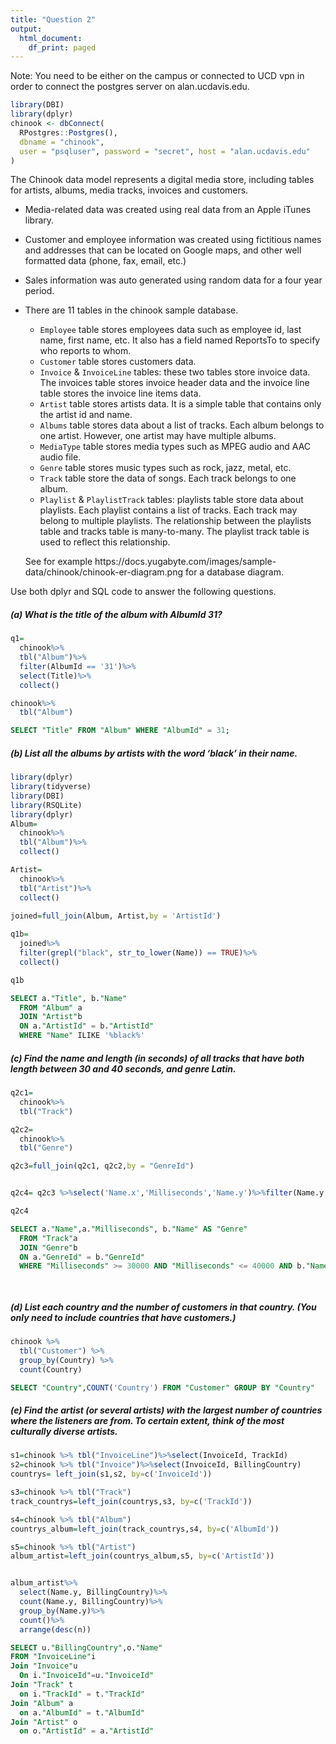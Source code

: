 ---
title: "Question 2"
output:
  html_document:
    df_print: paged
---

Note: You need to be either on the campus or connected to UCD vpn in order to connect the postgres server on alan.ucdavis.edu.

```{r}
library(DBI)
library(dplyr)
chinook <- dbConnect(
  RPostgres::Postgres(),
  dbname = "chinook",
  user = "psqluser", password = "secret", host = "alan.ucdavis.edu"
)
```


The Chinook data model represents a digital media store, including tables for artists, albums, media tracks, invoices and customers.

- Media-related data was created using real data from an Apple iTunes library.
- Customer and employee information was created using fictitious names and addresses that can be located on Google maps, and other well formatted data (phone, fax, email, etc.)
- Sales information was auto generated using random data for a four year period.
- There are 11 tables in the chinook sample database.

  - `Employee` table stores employees data such as employee id, last name, first name, etc. It also has a field named ReportsTo to specify who reports to whom.
  - `Customer` table stores customers data.
  - `Invoice` & `InvoiceLine` tables: these two tables store invoice data. The invoices table stores invoice header data and the invoice line table stores the invoice line items data.
  - `Artist` table stores artists data. It is a simple table that contains only the artist id and name.
  - `Albums` table stores data about a list of tracks. Each album belongs to one artist. However, one artist may have multiple albums.
  - `MediaType` table stores media types such as MPEG audio and AAC audio file.
  - `Genre` table stores music types such as rock, jazz, metal, etc.
  - `Track` table store the data of songs. Each track belongs to one album.
  - `Playlist` & `PlaylistTrack` tables: playlists table store data about playlists. Each playlist contains a list of tracks. Each track may belong to multiple playlists. The relationship between the playlists table and tracks table is many-to-many. The playlist track table is used to reflect this relationship.
  
  See for example https://docs.yugabyte.com/images/sample-data/chinook/chinook-er-diagram.png for a database diagram.


Use both dplyr and SQL code to answer the following questions.


##### (a) What is the title of the album with AlbumId 31?

```{r}

q1=
  chinook%>%
  tbl("Album")%>%
  filter(AlbumId == '31')%>%
  select(Title)%>%
  collect()

chinook%>%
  tbl("Album")

```

```{sql connection=chinook}


SELECT "Title" FROM "Album" WHERE "AlbumId" = 31;

```



##### (b) List all the albums by artists with the word 'black' in their name.


```{r}
library(dplyr)
library(tidyverse)
library(DBI)
library(RSQLite)
library(dplyr)
Album=
  chinook%>%
  tbl("Album")%>%
  collect()

Artist=
  chinook%>%
  tbl("Artist")%>%
  collect()
  
joined=full_join(Album, Artist,by = 'ArtistId')

q1b=
  joined%>%
  filter(grepl("black", str_to_lower(Name)) == TRUE)%>%
  collect()

q1b

```

```{sql connection=chinook}

SELECT a."Title", b."Name" 
  FROM "Album" a
  JOIN "Artist"b
  ON a."ArtistId" = b."ArtistId"
  WHERE "Name" ILIKE '%black%'


```


##### (c) Find the name and length (in seconds) of all tracks that have both length between 30 and 40 seconds, and genre Latin.

```{r}
q2c1=
  chinook%>%
  tbl("Track")

q2c2=
  chinook%>%
  tbl("Genre")

q2c3=full_join(q2c1, q2c2,by = "GenreId")


q2c4= q2c3 %>%select('Name.x','Milliseconds','Name.y')%>%filter(Name.y == 'Latin',Milliseconds>= 30000,Milliseconds <= 40000)

q2c4
```
```{sql connection=chinook}


SELECT a."Name",a."Milliseconds", b."Name" AS "Genre"
  FROM "Track"a
  JOIN "Genre"b
  ON a."GenreId" = b."GenreId"
  WHERE "Milliseconds" >= 30000 AND "Milliseconds" <= 40000 AND b."Name" = 'Latin'

  


```



##### (d) List each country and the number of customers in that country. (You only need to include countries that have customers.)

```{r}
chinook %>% 
  tbl("Customer") %>%
  group_by(Country) %>%
  count(Country)
```
```{sql connection=chinook}

SELECT "Country",COUNT('Country') FROM "Customer" GROUP BY "Country"


```


##### (e) Find the artist (or several artists) with the largest number of countries where the listeners are from. To certain extent, think of the most culturally diverse artists.

```{r}

s1=chinook %>% tbl("InvoiceLine")%>%select(InvoiceId, TrackId)
s2=chinook %>% tbl("Invoice")%>%select(InvoiceId, BillingCountry)
countrys= left_join(s1,s2, by=c('InvoiceId'))

s3=chinook %>% tbl("Track")
track_countrys=left_join(countrys,s3, by=c('TrackId'))

s4=chinook %>% tbl("Album")
countrys_album=left_join(track_countrys,s4, by=c('AlbumId'))

s5=chinook %>% tbl("Artist")
album_artist=left_join(countrys_album,s5, by=c('ArtistId'))


album_artist%>%
  select(Name.y, BillingCountry)%>%
  count(Name.y, BillingCountry)%>%
  group_by(Name.y)%>%
  count()%>%
  arrange(desc(n))

```





```{sql connection=chinook}

SELECT u."BillingCountry",o."Name"
FROM "InvoiceLine"i
Join "Invoice"u
  On i."InvoiceId"=u."InvoiceId"
Join "Track" t
  on i."TrackId" = t."TrackId"
Join "Album" a
  on a."AlbumId" = t."AlbumId"
Join "Artist" o
  on o."ArtistId" = a."ArtistId"
  



  
```




